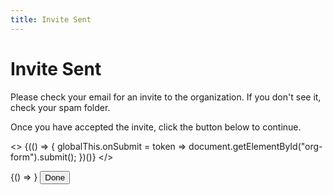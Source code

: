 ```yaml
---
title: Invite Sent
---
```


# Invite Sent

Please check your email for an invite to the organization. If you don't see it, check your spam folder.

Once you have accepted the invite, click the button below to continue.

<script src="https://www.google.com/recaptcha/api.js" async defer></script>

<>
	{(() => {
		globalThis.onSubmit = token => document.getElementById("org-form").submit();
	})()}
</>


<form
	id="org-form"
	action="https://roblox-ts-org-invite-production.up.railway.app/add-to-team"
	method="post"
	style={{
		display: "flex",
	}}
>
	<BrowserOnly>
		{() => <input type="hidden" name="username" value={new URLSearchParams(location.search).get("username")} />}
	</BrowserOnly>
	<button
		className="g-recaptcha"
		data-sitekey="6LeJpLIUAAAAANNNvHEWfIBZR08Tamp06xD4yIBy"
		data-callback="onSubmit"
		style={{
			borderRadius: "0.4rem",
			border: "1px solid white",
			boxSizing: "border-box",
			height: "2rem",
			padding: "1rem",
			verticalAlign: "middle",
			lineHeight: 0,
			fontFamily: "var(--ifm-font-family-base)",
			background: "transparent",
			color: "white",
			width: "5rem",
		}}
	>
		Done
	</button>
</form>
